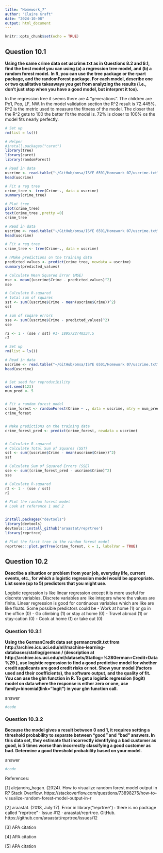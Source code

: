 ```yaml
---
title: "Homework_7"
author: "Claire Kraft"
date: "2024-10-08"
output: html_document
---
```


```r
knitr::opts_chunk$set(echo = TRUE)
```

## Question 10.1
**Using the same crime data set uscrime.txt as in Questions 8.2 and 9.1, find the best model you can using (a) a regression tree model, and (b) a random forest model.**
**In R, you can use the tree package or the rpart package, and the randomForest package. For each model, describe one or two qualitative takeaways you get from analyzing the results (i.e., don’t just stop when you have a good model, but interpret it too).**

In the regression tree it seems there are 4 "generations". The children are Po1, Pop, LF, NW. In the model validation section the R^2 result is 72.445%. R^2 is the metric used to measure the fitness of the model. The closer that the R^2 gets to 100 the better fit the model is. 72% is closer to 100% os the model fits nearly perfectly. 
```r
# Set up
rm(list = ls())

# Helper 
#install.packages("caret")
library(tree)
library(caret)
library(randomForest)

# Read in data
uscrime <- read.table("~/GitHub/omsa/ISYE 6501/Homework 07/uscrime.txt", stringsAsFactors = FALSE, header = TRUE)
head(uscrime)

# Fit a reg tree
crime_tree <- tree(Crime~., data = uscrime)
summary(crime_tree)

# Plot tree
plot(crime_tree)
text(crime_tree ,pretty =0)
crime_tree
```

```r
# Read in data
uscrime <- read.table("~/GitHub/omsa/ISYE 6501/Homework 07/uscrime.txt", stringsAsFactors = FALSE, header = TRUE)
head(uscrime)

# Fit a reg tree
crime_tree <- tree(Crime~., data = uscrime)

# nMake predictions on the training data
predicted_values <- predict(crime_tree, newdata = uscrime)
summary(predicted_values)

# Calculate Mean Squared Error (MSE)
mse <- mean((uscrime$Crime - predicted_values)^2)
mse

# Calculate R-squared
# total sum of squares
sst <- sum((uscrime$Crime - mean(uscrime$Crime))^2)
sst

# sum of suqare errors
sse <- sum((uscrime$Crime - predicted_values)^2)
sse

r2 <- 1 - (sse / sst) #1- 1895722/40334.5
r2
```

```r
# Set up
rm(list = ls())

# Read in data
uscrime <- read.table("~/GitHub/omsa/ISYE 6501/Homework 07/uscrime.txt", stringsAsFactors = FALSE, header = TRUE)
head(uscrime)


# Set seed for reproducibility
set.seed(123)
num_pred <- 5


# Fit a random forest model
crime_forest <- randomForest(Crime ~ ., data = uscrime, mtry = num_pred, importance = TRUE, ntree = 500)
crime_forest


# Make predictions on the training data
crime_forest_pred <- predict(crime_forest, newdata = uscrime)


# Calculate R-squared
# Calculate Total Sum of Squares (SST)
sst <- sum((uscrime$Crime - mean(uscrime$Crime))^2)
sst

# Calculate Sum of Squared Errors (SSE)
sse <- sum((crime_forest_pred - uscrime$Crime)^2)
sse

# Calculate R-squared
r2 <- 1 - (sse / sst)
r2

# Plot the random forest model
# Look at reference 1 and 2


install.packages("devtools")
library(devtools)
devtools::install_github('araastat/reprtree')
library(reprtree)

# Plot the first tree in the random forest model
reprtree:::plot.getTree(crime_forest, k = 1, labelVar = TRUE)

```

## Question 10.2
**Describe a situation or problem from your job, everyday life, current events, etc., for which a logistic regression model would be appropriate. List some (up to 5) predictors that you might use.**

Logistic regression is like linear regression except it is more useful for discrete variables. Discrete variables are like integers where the values are finite. Linear regression is good for continuous variables which are like are like floats. Some possible predictors could be 
- Work at home (1) or go in the office (0)
- Go climbing (1) or stay at home (0)
- Travel abroad (1) or stay-cation (0)
- Cook at home (1) or take out (0)


### Question 10.3.1
**Using the GermanCredit data set germancredit.txt from http://archive.ics.uci.edu/ml/machine-learning-databases/statlog/german / (description at http://archive.ics.uci.edu/ml/datasets/Statlog+%28German+Credit+Data%29 ), use logistic regression to find a good predictive model for whether credit applicants are good credit risks or not. Show your model (factors used and their coefficients), the software output, and the quality of fit. You can use the glm function in R. To get a logistic regression (logit) model on data where the response is either zero or one, use family=binomial(link=”logit”) in your glm function call.**

answer
```r
#code
```

### Question 10.3.2
**Because the model gives a result between 0 and 1, it requires setting a threshold probability to separate between “good” and “bad” answers. In this data set, they estimate that incorrectly identifying a bad customer as good, is 5 times worse than incorrectly classifying a good customer as bad. Determine a good threshold probability based on your model.**


answer
```r
#code
```

References:

[1] alejandro_hagan. (2024). How to visualize random forest model output in R? Stack Overflow. https://stackoverflow.com/questions/73898275/how-to-visualize-random-forest-model-output-in-r

[2] araastat. (2018, July 17). Error in library(“reprtree”) : there is no package called “reprtree” · Issue #12 · araastat/reprtree. GitHub. https://github.com/araastat/reprtree/issues/12

[3] APA citation

[4] APA citation

[5] APA citation
